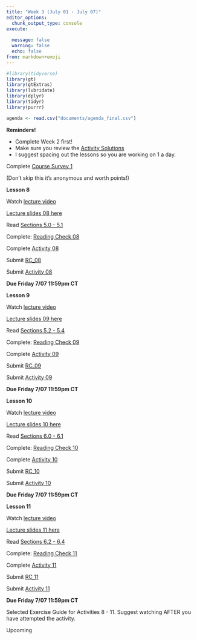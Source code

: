 ```yaml
---
title: "Week 3 (July 01 - July 07)"
editor_options: 
  chunk_output_type: console
execute:
  
  message: false
  warning: false
  echo: false
from: markdown+emoji
---
```


```r
#library(tidyverse)
library(gt)
library(gtExtras)
library(lubridate)
library(dplyr)
library(tidyr)
library(purrr)

agenda <- read.csv("documents/agenda_final.csv") 
```

::: slide-deck
**Reminders!**

- Complete Week 2 first!
-   Make sure you review the [Activity Solutions](/course-solutions.html)
-   I suggest spacing out the lessons so you are working on 1 a day.
:::


::: tutorial

Complete [Course Survey 1](https://canvas.northwestern.edu/courses/192604/quizzes/209278)

(Don't skip this it's anonymous and worth points!)
:::

::: slide-deck
**Lesson 8**

::: video
Watch [lecture video](https://northwestern.hosted.panopto.com/Panopto/Pages/Viewer.aspx?id=f04d629a-7a6d-458a-8429-b03100d16a0a)
:::

::: slides
[Lecture slides 08 here](/slides/lec08.html)
:::

::: source
Read [Sections 5.0 - 5.1](https://nustat.github.io/intro-stat-data-sci/05-regression.html)
:::

::: source
Complete: [Reading Check 08](https://amkuyper.shinyapps.io/08_regression1/)
:::

::: source
Complete [Activity 08](https://posit.cloud/spaces/321338/content/5176486)
:::

::: homework
Submit [RC_08](https://canvas.northwestern.edu/courses/192604/assignments/1244676)

Submit [Activity 08](https://canvas.northwestern.edu/courses/192604/assignments/1244641)

**Due Friday 7/07 11:59pm CT**
:::
:::

::: slide-deck
**Lesson 9**

::: video
Watch [lecture video](https://northwestern.hosted.panopto.com/Panopto/Pages/Viewer.aspx?id=598e9e41-2f2a-435e-8a0e-b03100d169d0)
:::

::: slides
[Lecture slides 09 here](/slides/lec09.html)
:::

::: source
Read [Sections 5.2 - 5.4](https://nustat.github.io/intro-stat-data-sci/05-regression.html)
:::

::: source
Complete: [Reading Check 09](https://amkuyper.shinyapps.io/09_regression2/)
:::

::: source
Complete [Activity 09](https://posit.cloud/spaces/321338/content/5176487)
:::

::: homework
Submit [RC_09](https://canvas.northwestern.edu/courses/192604/assignments/1244677)

Submit [Activity 09](https://canvas.northwestern.edu/courses/192604/assignments/1244642)

**Due Friday 7/07 11:59pm CT**
:::
:::

::: slide-deck
**Lesson 10**

::: video
Watch [lecture video](https://northwestern.hosted.panopto.com/Panopto/Pages/Viewer.aspx?id=ccffb5e8-624d-458c-b4db-b03100d16978)
:::

::: slides
[Lecture slides 10 here](/slides/lec10.html)
:::

::: source
Read [Sections 6.0 - 6.1](https://nustat.github.io/intro-stat-data-sci/06-multiple-regression.html)
:::

::: source
Complete: [Reading Check 10](https://amkuyper.shinyapps.io/10_regression3/)
:::

::: source
Complete [Activity 10](https://posit.cloud/spaces/321338/content/5176488)
:::

::: homework
Submit [RC_10](https://canvas.northwestern.edu/courses/192604/assignments/1244678)

Submit [Activity 10](https://canvas.northwestern.edu/courses/192604/assignments/1244643)

**Due Friday 7/07 11:59pm CT**
:::
:::

::: slide-deck
**Lesson 11**

::: video
Watch [lecture video](https://northwestern.hosted.panopto.com/Panopto/Pages/Viewer.aspx?id=d758dfc0-f25d-4ac2-bb87-b03100d16933)
:::

::: slides
[Lecture slides 11 here](/slides/lec11.html)
:::

::: source
Read [Sections 6.2 - 6.4](https://nustat.github.io/intro-stat-data-sci/06-multiple-regression.html)
:::

::: source
Complete: [Reading Check 11](https://amkuyper.shinyapps.io/11_regression4/)
:::

::: source
Complete [Activity 11](https://posit.cloud/spaces/321338/content/5176489)
:::

::: homework
Submit [RC_11](https://canvas.northwestern.edu/courses/192604/assignments/1244679)

Submit [Activity 11](https://canvas.northwestern.edu/courses/192604/assignments/1244644)

**Due Friday 7/07 11:59pm CT**
:::
:::

::: lab
Selected Exercise Guide for Activities 8 - 11. Suggest watching AFTER you have attempted the activity.

::: video
Upcoming <!-- Watch [selected solution guide](https://northwestern.hosted.panopto.com/Panopto/Pages/Viewer.aspx?id=661d6219-cdb9-4d90-b1eb-b02900f70e88) -->
:::
:::
